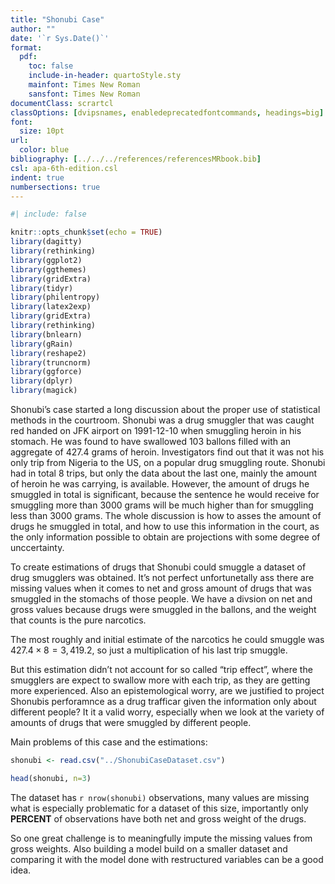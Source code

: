 ```yaml
---
title: "Shonubi Case"
author: ""
date: '`r Sys.Date()`'
format:
  pdf:
    toc: false
    include-in-header: quartoStyle.sty
    mainfont: Times New Roman
    sansfont: Times New Roman
documentClass: scrartcl
classOptions: [dvipsnames, enabledeprecatedfontcommands, headings=big]
font:
  size: 10pt
url:
  color: blue
bibliography: [../../../references/referencesMRbook.bib]
csl: apa-6th-edition.csl
indent: true
numbersections: true
---
```


  <!-- pdf:
    numberSections: true
    dfPrint: kable 
    keepTex: true
    toc: true
    include-in-header:  quartoStyle.sty
    latex_engine: pdflatex  -->


```r
#| include: false

knitr::opts_chunk$set(echo = TRUE)
library(dagitty)
library(rethinking)
library(ggplot2)
library(ggthemes)
library(gridExtra)
library(tidyr)
library(philentropy)
library(latex2exp)
library(gridExtra)
library(rethinking)
library(bnlearn)
library(gRain)
library(reshape2)
library(truncnorm)
library(ggforce)
library(dplyr)
library(magick)


```



Shonubi's case started a long discussion about the proper use of statistical methods in the courtroom. Shonubi was a drug smuggler that was caught red handed on JFK airport on 1991-12-10 when smuggling heroin in his stomach. He was found to have swallowed 103 ballons filled with an aggregate of 427.4 grams of heroin. Investigators find out that it was not his only trip from Nigeria to the US, on a popular drug smuggling route. Shonubi had in total 8 trips, but only the data about the last one, mainly the amount of heroin he was carrying, is available. However, the amount of drugs he smuggled in total is significant, because the sentence he would receive for smuggling more than 3000 grams will be much higher than for smuggling less than 3000 grams. The whole discussion is how to asses the amount of drugs he smuggled in total, and how to use this information in the court, as the only information possible to obtain are projections with some degree of unccertainty.

To create estimations of drugs that Shonubi could smuggle a dataset of drug smugglers was obtained. It's not perfect unfortunetally ass there are missing values when it comes to net and gross amount of drugs that was smuggled in the stomachs of those people. We have a divsion on net and gross values because drugs were smuggled in the ballons, and the weight that counts is the pure narcotics. 


The most roughly and initial estimate of the narcotics he could smuggle was  $427.4 \times 8 = 3,419.2$, so just a multiplication of his last trip smuggle.


\begin{quote}
Boyum simulated 100,000 possible series of seven previous trips by Shonubi using repeated sampling with replacement of the 117 net weights. The simulations produced a Gaussian-looking histogram of seven-trip totals. Boyum concluded from these simulations that "there is a 99% chance that Shonubi carried at least 2,090.2 grams of heroin on the seven trips combined." Together with the 427.4 grams carried in his last trip, the government advanced the view that Shonubi smuggled approximately 2,500 grams of heroin in his eight trips.
\end{quote}


But this estimation didn't not account for so called "trip effect", where the smugglers are expect to swallow more with each trip, as they are getting more experienced. Also an epistemological worry, are we justified to project Shonubis perforamnce as a drug trafficar given the information only about different people? It it a valid worry, especially when we look at the variety of amounts of drugs that were smuggled by different people.

Main problems of this case and the estimations:

\begin{quote}
They point out that (1) outliers in the data tend to distort implicit distributional assumptions and hence any resulting inferences; (2) the 427.4 grams Shonubi carried on his last trip was suspiciously smaller than would be expected based upon the data; (3) if a learning curve were used to impute missing data, the sensitivity of the resulting estimate of the total amount of heroin carried by Shonubi in his eight trips would depend upon the manner in which the learning curve is defined; and (4) regardless of how the learning curve is defined, it would still be very difficult to obtain an estimate of that total that would be less than 1,000 grams.
\end{quote}




```r

shonubi <- read.csv("../ShonubiCaseDataset.csv")

head(shonubi, n=3)

```

The dataset has `r nrow(shonubi)` observations, many values are missing what is especially problematic for a dataset of this size, importantly only **PERCENT** of observations have both net and gross weight of the drugs.

So one great challenge is to meaningfully impute the missing values from gross weights. Also building a model build on a smaller dataset and comparing it with the model done with restructured variables can be a good idea.